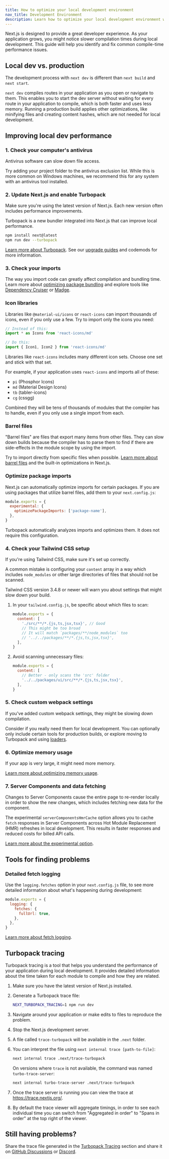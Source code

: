 ```yaml
---
title: How to optimize your local development environment
nav_title: Development Environment
description: Learn how to optimize your local development environment with Next.js.
---
```


Next.js is designed to provide a great developer experience. As your application grows, you might notice slower compilation times during local development. This guide will help you identify and fix common compile-time performance issues.

## Local dev vs. production

The development process with `next dev` is different than `next build` and `next start`.

`next dev` compiles routes in your application as you open or navigate to them. This enables you to start the dev server without waiting for every route in your application to compile, which is both faster and uses less memory. Running a production build applies other optimizations, like minifying files and creating content hashes, which are not needed for local development.

## Improving local dev performance

### 1. Check your computer's antivirus

Antivirus software can slow down file access.

Try adding your project folder to the antivirus exclusion list. While this is more common on Windows machines, we recommend this for any system with an antivirus tool installed.

### 2. Update Next.js and enable Turbopack

Make sure you're using the latest version of Next.js. Each new version often includes performance improvements.

Turbopack is a new bundler integrated into Next.js that can improve local performance.

```bash
npm install next@latest
npm run dev --turbopack
```

[Learn more about Turbopack](/blog/turbopack-for-development-stable). See our [upgrade guides](/docs/app/guides/upgrading) and codemods for more information.

### 3. Check your imports

The way you import code can greatly affect compilation and bundling time. Learn more about [optimizing package bundling](/docs/app/guides/package-bundling) and explore tools like [Dependency Cruiser](https://github.com/sverweij/dependency-cruiser) or [Madge](https://github.com/pahen/madge).

### Icon libraries

Libraries like `@material-ui/icons` or `react-icons` can import thousands of icons, even if you only use a few. Try to import only the icons you need:

```jsx
// Instead of this:
import * as Icons from 'react-icons/md'

// Do this:
import { Icon1, Icon2 } from 'react-icons/md'
```

Libraries like `react-icons` includes many different icon sets. Choose one set and stick with that set.

For example, if your application uses `react-icons` and imports all of these:

- `pi` (Phosphor Icons)
- `md` (Material Design Icons)
- `tb` (tabler-icons)
- `cg` (cssgg)

Combined they will be tens of thousands of modules that the compiler has to handle, even if you only use a single import from each.

### Barrel files

"Barrel files" are files that export many items from other files. They can slow down builds because the compiler has to parse them to find if there are side-effects in the module scope by using the import.

Try to import directly from specific files when possible. [Learn more about barrel files](https://vercel.com/blog/how-we-optimized-package-imports-in-next-js) and the built-in optimizations in Next.js.

### Optimize package imports

Next.js can automatically optimize imports for certain packages. If you are using packages that utilize barrel files, add them to your `next.config.js`:

```jsx
module.exports = {
  experimental: {
    optimizePackageImports: ['package-name'],
  },
}
```

Turbopack automatically analyzes imports and optimizes them. It does not require this configuration.

### 4. Check your Tailwind CSS setup

If you're using Tailwind CSS, make sure it's set up correctly.

A common mistake is configuring your `content` array in a way which includes `node_modules` or other large directories of files that should not be scanned.

Tailwind CSS version 3.4.8 or newer will warn you about settings that might slow down your build.

1. In your `tailwind.config.js`, be specific about which files to scan:

   ```jsx
   module.exports = {
     content: [
       './src/**/*.{js,ts,jsx,tsx}', // Good
       // This might be too broad
       // It will match `packages/**/node_modules` too
       // '../../packages/**/*.{js,ts,jsx,tsx}',
     ],
   }
   ```

2. Avoid scanning unnecessary files:

   ```jsx
   module.exports = {
     content: [
       // Better - only scans the 'src' folder
       '../../packages/ui/src/**/*.{js,ts,jsx,tsx}',
     ],
   }
   ```

### 5. Check custom webpack settings

If you've added custom webpack settings, they might be slowing down compilation.

Consider if you really need them for local development. You can optionally only include certain tools for production builds, or explore moving to Turbopack and using [loaders](/docs/app/api-reference/config/next-config-js/turbopack#supported-loaders).

### 6. Optimize memory usage

If your app is very large, it might need more memory.

[Learn more about optimizing memory usage](/docs/app/guides/memory-usage).

### 7. Server Components and data fetching

Changes to Server Components cause the entire page to re-render locally in order to show the new changes, which includes fetching new data for the component.

The experimental `serverComponentsHmrCache` option allows you to cache `fetch` responses in Server Components across Hot Module Replacement (HMR) refreshes in local development. This results in faster responses and reduced costs for billed API calls.

[Learn more about the experimental option](/docs/app/api-reference/config/next-config-js/serverComponentsHmrCache).

## Tools for finding problems

### Detailed fetch logging

Use the `logging.fetches` option in your `next.config.js` file, to see more detailed information about what's happening during development:

```js
module.exports = {
  logging: {
    fetches: {
      fullUrl: true,
    },
  },
}
```

[Learn more about fetch logging](/docs/app/api-reference/config/next-config-js/logging).

## Turbopack tracing

Turbopack tracing is a tool that helps you understand the performance of your application during local development.
It provides detailed information about the time taken for each module to compile and how they are related.

1. Make sure you have the latest version of Next.js installed.
1. Generate a Turbopack trace file:

   ```bash
   NEXT_TURBOPACK_TRACING=1 npm run dev
   ```

1. Navigate around your application or make edits to files to reproduce the problem.
1. Stop the Next.js development server.
1. A file called `trace-turbopack` will be available in the `.next` folder.
1. You can interpret the file using `next internal trace [path-to-file]`:

   ```bash
   next internal trace .next/trace-turbopack
   ```

   On versions where `trace` is not available, the command was named `turbo-trace-server`:

   ```bash
   next internal turbo-trace-server .next/trace-turbopack
   ```

1. Once the trace server is running you can view the trace at https://trace.nextjs.org/.
1. By default the trace viewer will aggregate timings, in order to see each individual time you can switch from "Aggregated in order" to "Spans in order" at the top right of the viewer.

## Still having problems?

Share the trace file generated in the [Turbopack Tracing](#turbopack-tracing) section and share it on [GitHub Discussions](https://github.com/vercel/next.js/discussions) or [Discord](https://nextjs.org/discord).
